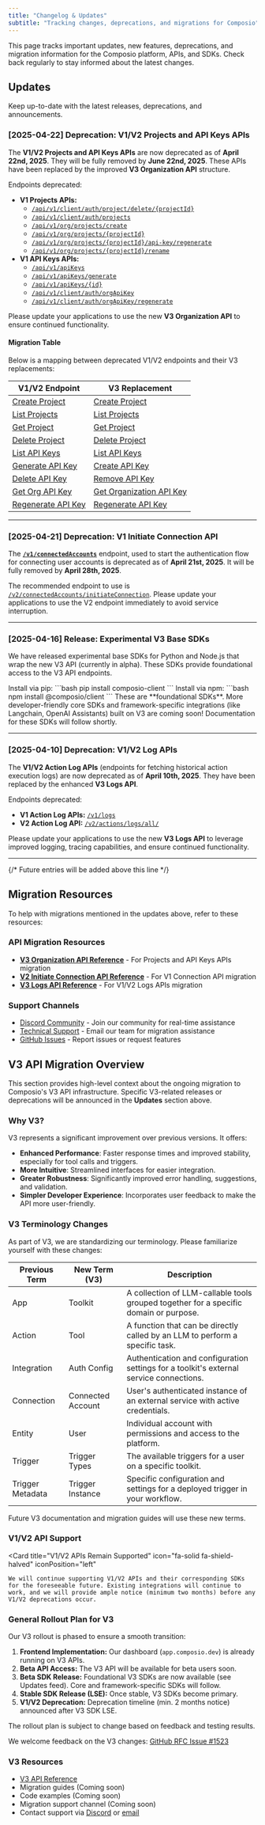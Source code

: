 ```yaml
---
title: "Changelog & Updates"
subtitle: "Tracking changes, deprecations, and migrations for Composio"
---
```


This page tracks important updates, new features, deprecations, and migration information for the Composio platform, APIs, and SDKs. Check back regularly to stay informed about the latest changes.

## Updates

Keep up-to-date with the latest releases, deprecations, and announcements.

### [2025-04-22] Deprecation: V1/V2 Projects and API Keys APIs

The **V1/V2 Projects and API Keys APIs** are now deprecated as of **April 22nd, 2025**. They will be fully removed by **June 22nd, 2025**. These APIs have been replaced by the improved **V3 Organization API** structure.

Endpoints deprecated:
* **V1 Projects APIs:** 
  * [`/api/v1/client/auth/project/delete/{projectId}`](/api-reference/v-1/projects/delete-project)
  * [`/api/v1/client/auth/projects`](/api-reference/v-1/projects/get-projects)
  * [`/api/v1/org/projects/create`](/api-reference/v-1/projects/create-project)
  * [`/api/v1/org/projects/{projectId}`](/api-reference/v-1/projects/get-project)
  * [`/api/v1/org/projects/{projectId}/api-key/regenerate`](/api-reference/v-1/projects/regenerate-project-api-key)
  * [`/api/v1/org/projects/{projectId}/rename`](/api-reference/v-1/projects/rename-project)
* **V1 API Keys APIs:**
  * [`/api/v1/apiKeys`](/api-reference/v-1/api-keys/list-api-keys)
  * [`/api/v1/apiKeys/generate`](/api-reference/v-1/api-keys/generate-api-key)
  * [`/api/v1/apiKeys/{id}`](/api-reference/v-1/api-keys/delete-api-key)
  * [`/api/v1/client/auth/orgApiKey`](/api-reference/v-1/client/get-org-api-key)
  * [`/api/v1/client/auth/orgApiKey/regenerate`](/api-reference/v-1/client/regenerate-org-api-key)

Please update your applications to use the new **V3 Organization API** to ensure continued functionality.

#### Migration Table

Below is a mapping between deprecated V1/V2 endpoints and their V3 replacements:

| V1/V2 Endpoint | V3 Replacement |
|----------------|----------------|
| [Create Project](/api-reference/v-1/projects/create-project) | [Create Project](/api-reference/v-3/organization/post-api-v-3-org-project-new) |
| [List Projects](/api-reference/v-1/projects/get-projects) | [List Projects](/api-reference/v-3/organization/get-api-v-3-org-project-list) |
| [Get Project](/api-reference/v-1/projects/get-project) | [Get Project](/api-reference/v-3/organization/get-api-v-3-org-project-project-id) |
| [Delete Project](/api-reference/v-1/projects/delete-project) | [Delete Project](/api-reference/v-3/organization/delete-api-v-3-org-project-delete-project-id) |
| [List API Keys](/api-reference/v-1/api-keys/list-api-keys) | [List API Keys](/api-reference/v-3/organization/get-api-v-3-org-project-project-id-api-keys-list) |
| [Generate API Key](/api-reference/v-1/api-keys/generate-api-key) | [Create API Key](/api-reference/v-3/organization/post-api-v-3-org-project-project-id-api-keys-create-api-key) |
| [Delete API Key](/api-reference/v-1/api-keys/delete-api-key) | [Remove API Key](/api-reference/v-3/organization/delete-api-v-3-org-project-project-id-api-keys-remove-id) |
| [Get Org API Key](/api-reference/v-1/client/get-org-api-key) | [Get Organization API Key](/api-reference/v-3/organization/get-api-v-3-org-api-key) |
| [Regenerate API Key](/api-reference/v-1/client/regenerate-org-api-key) | [Regenerate API Key](/api-reference/v-3/organization/post-api-v-3-org-api-key-regenerate) |

---

### [2025-04-21] Deprecation: V1 Initiate Connection API

The **[`/v1/connectedAccounts`](/api-reference/v-1/connections/initiate-connection)** endpoint, used to start the authentication flow for connecting user accounts is deprecated as of **April 21st, 2025**. It will be fully removed by **April 28th, 2025**.

The recommended endpoint to use is [`/v2/connectedAccounts/initiateConnection`](/api-reference/v-1/connectionsv-2/initiate-connection-v-2). Please update your applications to use the V2 endpoint immediately to avoid service interruption.

---

### [2025-04-16] Release: Experimental V3 Base SDKs

We have released experimental base SDKs for Python and Node.js that wrap the new V3 API (currently in alpha). These SDKs provide foundational access to the V3 API endpoints.

<CardGroup>
    <Card title="Experimental V3 Python SDK" href="https://pypi.org/project/composio-client/" icon="fa-brands fa-python">
        Install via pip:
        ```bash
        pip install composio-client
        ```
    </Card>
    <Card title="Experimental V3 Node.js SDK" href="https://www.npmjs.com/package/@composio/client" icon="fa-brands fa-node-js">
        Install via npm:
        ```bash
        npm install @composio/client
        ```
    </Card>
</CardGroup>

<Note>
These are **foundational SDKs**. More developer-friendly core SDKs and framework-specific integrations (like Langchain, OpenAI Assistants) built on V3 are coming soon! Documentation for these SDKs will follow shortly.
</Note>

---
### [2025-04-10] Deprecation: V1/V2 Log APIs

The **V1/V2 Action Log APIs** (endpoints for fetching historical action execution logs) are now deprecated as of **April 10th, 2025**. They have been replaced by the enhanced **V3 Logs API**.

Endpoints deprecated:
*   **V1 Action Log APIs:** [`/v1/logs`](/api-reference/v-1/logs/get-logs)
*   **V2 Action Log API:** [`/v2/actions/logs/all/`](/api-reference/v-1/action-v-2-logs/)

Please update your applications to use the new **V3 Logs API** to leverage improved logging, tracing capabilities, and ensure continued functionality.

---
{/* Future entries will be added above this line */}

## Migration Resources

To help with migrations mentioned in the updates above, refer to these resources:

### API Migration Resources
* **[V3 Organization API Reference](/api-reference/v-3/organization/)** - For Projects and API Keys APIs migration
* **[V2 Initiate Connection API Reference](/api-reference/v-1/connectionsv-2/initiate-connection-v-2)** - For V1 Connection API migration
* **[V3 Logs API Reference](/api-reference/v-3/logs/)** - For V1/V2 Logs APIs migration

### Support Channels
* [Discord Community](https://dub.composio.dev/discord) - Join our community for real-time assistance
* [Technical Support](mailto:tech@composio.dev) - Email our team for migration assistance
* [GitHub Issues](https://github.com/ComposioHQ/composio/issues) - Report issues or request features

## V3 API Migration Overview

This section provides high-level context about the ongoing migration to Composio's V3 API infrastructure. Specific V3-related releases or deprecations will be announced in the **Updates** section above.

### Why V3?
V3 represents a significant improvement over previous versions. It offers:
- **Enhanced Performance**: Faster response times and improved stability, especially for tool calls and triggers.
- **More Intuitive**: Streamlined interfaces for easier integration.
- **Greater Robustness**: Significantly improved error handling, suggestions, and validation.
- **Simpler Developer Experience**: Incorporates user feedback to make the API more user-friendly.

### V3 Terminology Changes
As part of V3, we are standardizing our terminology. Please familiarize yourself with these changes:

| Previous Term | New Term (V3) | Description |
|--------------|---------------|-------------|
| App | Toolkit | A collection of LLM-callable tools grouped together for a specific domain or purpose. |
| Action | Tool | A function that can be directly called by an LLM to perform a specific task. |
| Integration | Auth Config | Authentication and configuration settings for a toolkit's external service connections. |
| Connection | Connected Account | User's authenticated instance of an external service with active credentials. |
| Entity | User | Individual account with permissions and access to the platform. |
| Trigger | Trigger Types | The available triggers for a user on a specific toolkit. |
| Trigger Metadata | Trigger Instance | Specific configuration and settings for a deployed trigger in your workflow. |

Future V3 documentation and migration guides will use these new terms.

### V1/V2 API Support
<Card
    title="V1/V2 APIs Remain Supported"
    icon="fa-solid fa-shield-halved"
    iconPosition="left"
>
    We will continue supporting V1/V2 APIs and their corresponding SDKs for the foreseeable future. Existing integrations will continue to work, and we will provide ample notice (minimum two months) before any V1/V2 deprecations occur.
</Card>

### General Rollout Plan for V3
Our V3 rollout is phased to ensure a smooth transition:
1.  **Frontend Implementation:** Our dashboard (`app.composio.dev`) is already running on V3 APIs.
2.  **Beta API Access:** The V3 API will be available for beta users soon.
3.  **Beta SDK Release:** Foundational V3 SDKs are now available (see Updates feed). Core and framework-specific SDKs will follow.
4.  **Stable SDK Release (LSE):** Once stable, V3 SDKs become primary.
5.  **V1/V2 Deprecation:** Deprecation timeline (min. 2 months notice) announced after V3 SDK LSE.

<Note>The rollout plan is subject to change based on feedback and testing results.</Note>

We welcome feedback on the V3 changes: [GitHub RFC Issue #1523](https://github.com/ComposioHQ/composio/issues/1523)

### V3 Resources
*   [V3 API Reference](/api-reference/api-reference/v-3/)
*   Migration guides (Coming soon)
*   Code examples (Coming soon)
*   Migration support channel (Coming soon)
*   Contact support via [Discord](https://dub.composio.dev/discord) or [email](mailto:tech@composio.dev)